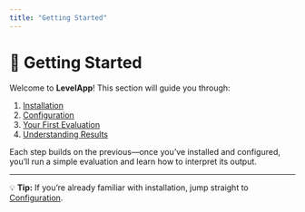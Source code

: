 ```yaml
---
title: "Getting Started"
---
```


# 🚀 Getting Started

Welcome to **LevelApp**! This section will guide you through:

1. [Installation](installation)  
2. [Configuration](configuration)  
3. [Your First Evaluation](first-evaluation)  
4. [Understanding Results](understanding-results)  

Each step builds on the previous—once you’ve installed and configured, you’ll run a simple evaluation and learn how to interpret its output.

---

💡 **Tip:** If you’re already familiar with installation, jump straight to [Configuration](configuration).